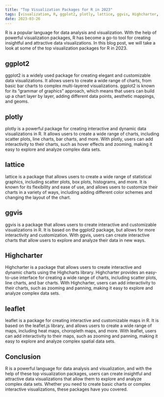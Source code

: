```yaml
---
title: "Top Visualization Packages for R in 2023"
tags: [visualization, R, ggplot2, plotly, lattice, ggvis, Highcharter, leaflet]
date: 2023-03-26
---
```


R is a popular language for data analysis and visualization. With the help of powerful visualization packages, R has become a go-to tool for creating insightful and attractive data visualizations. In this blog post, we will take a look at some of the top visualization packages for R in 2023.



<CiteDrive />

## ggplot2
ggplot2 is a widely used package for creating elegant and customizable data visualizations. It allows users to create a wide range of charts, from basic bar charts to complex multi-layered visualizations. ggplot2 is known for its “grammar of graphics” approach, which means that users can build up a chart layer by layer, adding different data points, aesthetic mappings, and geoms.

##  plotly
plotly is a powerful package for creating interactive and dynamic data visualizations in R. It allows users to create a wide range of charts, including scatter plots, line charts, bar charts, and more. With plotly, users can add interactivity to their charts, such as hover effects and zooming, making it easy to explore and analyze complex data sets.

##  lattice
lattice is a package that allows users to create a wide range of statistical graphics, including scatter plots, box plots, histograms, and more. It is known for its flexibility and ease of use, and allows users to customize their charts in a variety of ways, including adding different color schemes and changing the layout of the chart.

##  ggvis
ggvis is a package that allows users to create interactive and customizable visualizations in R. It is based on the ggplot2 package, but allows for more interactivity and customization. With ggvis, users can create interactive charts that allow users to explore and analyze their data in new ways.

##  Highcharter
Highcharter is a package that allows users to create interactive and dynamic charts using the Highcharts library. Highcharter provides an easy-to-use interface for creating a wide range of charts, including scatter plots, line charts, and bar charts. With Highcharter, users can add interactivity to their charts, such as zooming and panning, making it easy to explore and analyze complex data sets.

##  leaflet
leaflet is a package for creating interactive and customizable maps in R. It is based on the leaflet.js library, and allows users to create a wide range of maps, including heat maps, choropleth maps, and more. With leaflet, users can add interactivity to their maps, such as zooming and panning, making it easy to explore and analyze complex spatial data sets.

## Conclusion
R is a powerful language for data analysis and visualization, and with the help of these top visualization packages, users can create insightful and attractive data visualizations that allow them to explore and analyze complex data sets. Whether you need to create basic charts or complex interactive visualizations, these packages have you covered.